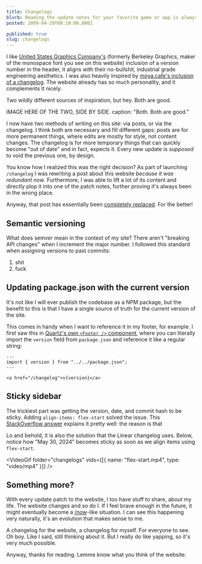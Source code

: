 ```yaml
---
title: Changelogs
blurb: Reading the update notes for your favorite game or app is always exciting. What's changed? What's not? Maybe websites should do it too.
posted: 2099-04-20T08:10:00.000Z

published: true
slug: changelogs
---
```



I like [United States Graphics Company's](https://berkeleygraphics.com/engineering/) (formerly Berkeley Graphics, maker of the monospace font you see on this website) inclusion of a version number in the header, it aligns with their no-bullshit, industrial grade engineering aesthetics. I was also heavily inspired by [moya.cafe's inclusion of a changelog](https://moya.cafe/). The website already has so much personality, and it complements it nicely.

Two wildly different sources of inspiration, but hey. Both are good.

IMAGE HERE OF THE TWO, SIDE BY SIDE. caption: "Both. Both are good."

I now have two methods of writing on this site: via posts, or via the changelog. I think both are necessary and fill different gaps: posts are for more permanent things, where edits are mostly for style, not content changes. The changelog is for more temporary things that can quickly become "out of date" and in fact, expects it. Every new update is _supposed_ to void the previous one, by design.

You know how I realized this was the right decision? As part of launching `/changelog` I was rewriting a post about this website _because it was redundant now_. Furthermore, I was able to lift a lot of its content and directly plop it into one of the patch notes, further proving it's always been in the wrong place.

Anyway, that post has essentially been [completely replaced](/posts/wip). For the better!

## Semantic versioning

What does semver mean in the context of my site? There aren't "breaking API changes" when I increment the major number. I followed this standard when assigning versions to past commits:

1. shit
2. fuck

## Updating package.json with the current version

It's not like I will ever publish the codebase as a NPM package, but the benefit to this is that I have a single source of truth for the current version of the site.

This comes in handy when I want to reference it in my footer, for example. I first saw this in [Quartz's own `<Footer />` component](https://github.com/jackyzha0/quartz/blob/244801af65b9e628927c1f1b2518ae62ca2e354f/quartz/components/Footer.tsx#L3), where you can literally import the `version` field from `package.json` and reference it like a regular string:

```astro
---
import { version } from "../../package.json";
---

<a href="/changelog">v{version}</a>
```

## Sticky sidebar

The trickiest part was getting the version, date, and commit hash to be sticky. Adding `align-items: flex-start` solved the issue. This [StackOverflow answer](https://stackoverflow.com/a/66416972) explains it pretty well: the reason is that

Lo and behold, it is also the solution that the Linear changelog uses. Below, notice how "May 30, 2024" becomes sticky as soon as we align items using `flex-start`.

<VideoGif folder="changelogs" vids={[{ name: "flex-start.mp4", type: "video/mp4" }]} />

## Something more?

With every update patch to the website, I too have stuff to share, about my life. The website changes and so do I. If I feel brave enough in the future, it might eventually become a [/now](https://nownownow.com/about)-like situation. I can see this happening very naturally, it's an evolution that makes sense to me.

A changelog for the website, a changelog for myself. For everyone to see. Oh boy. Like I said, still thinking about it. But I really do like yapping, so it's very much possible.

Anyway, thanks for reading. Lemme know what you think of the website.
